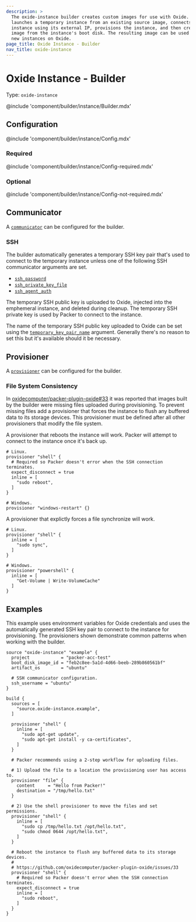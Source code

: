 ```yaml
---
description: >
  The oxide-instance builder creates custom images for use with Oxide. The builder
  launches a temporary instance from an existing source image, connects to the
  instance using its external IP, provisions the instance, and then creates a new
  image from the instance's boot disk. The resulting image can be used to launch
  new instances on Oxide.
page_title: Oxide Instance - Builder
nav_title: oxide-instance
---
```


# Oxide Instance - Builder

Type: `oxide-instance`

@include 'component/builder/instance/Builder.mdx'

## Configuration

@include 'component/builder/instance/Config.mdx'

### Required

@include 'component/builder/instance/Config-required.mdx'

### Optional

@include 'component/builder/instance/Config-not-required.mdx'

## Communicator

A [`communicator`](/docs/communicators) can be configured for the builder.

### SSH

The builder automatically generates a temporary SSH key pair that's used to
connect to the temporary instance unless one of the following SSH communicator
arguments are set.

- [`ssh_password`](/docs/communicators/ssh#ssh_password)
- [`ssh_private_key_file`](/docs/communicators/ssh#ssh_private_key_file)
- [`ssh_agent_auth`](/docs/communicators/ssh#ssh_agent_auth)

The temporary SSH public key is uploaded to Oxide, injected into the emphemeral
instance, and deleted during cleanup. The temporary SSH private key is used by
Packer to connect to the instance.

The name of the temporary SSH public key uploaded to Oxide can be set using the
[`temporary_key_pair_name`](/docs/communicators/ssh#temporary_key_pair_name)
argument. Generally there's no reason to set this but it's available should it
be necessary.

## Provisioner

A [`provisioner`](/docs/provisioners) can be configured for the builder.

### File System Consistency

In [oxidecomputer/packer-plugin-oxide#33](https://github.com/oxidecomputer/packer-plugin-oxide/issues/33) 
it was reported that images built by the builder were missing files uploaded
during provisioning. To prevent missing files add a provisioner that forces the
instance to flush any buffered data to its storage devices. This provisioner
must be defined after all other provisioners that modify the file system.

A provisioner that reboots the instance will work. Packer will attempt to
connect to the instance once it's back up.

```hcl
# Linux. 
provisioner "shell" {
  # Required so Packer doesn't error when the SSH connection terminates.
  expect_disconnect = true
  inline = [
    "sudo reboot",
  ]
}

# Windows.
provisioner "windows-restart" {}
```

A provisioner that explictly forces a file synchronize will work.

```hcl
# Linux. 
provisioner "shell" {
  inline = [
    "sudo sync",
  ]
}

# Windows.
provisioner "powershell" {
  inline = [
    "Get-Volume | Write-VolumeCache"
  ]
}
```

## Examples

This example uses environment variables for Oxide credentials and uses
the automatically generated SSH key pair to connect to the instance for
provisioning. The provisioners shown demonstrate common patterns when working
with the builder.

```hcl
source "oxide-instance" "example" {
  project            = "packer-acc-test"
  boot_disk_image_id = "feb2c8ee-5a1d-4d66-beeb-289b860561bf"
  artifact_os        = "ubuntu"

  # SSH communicator configuration.
  ssh_username = "ubuntu"
}

build {
  sources = [
    "source.oxide-instance.example",
  ]

  provisioner "shell" {
    inline = [
      "sudo apt-get update",
      "sudo apt-get install -y ca-certificates",
    ]
  }

  # Packer recommends using a 2-step workflow for uploading files.

  # 1) Upload the file to a location the provisioning user has access to.
  provisioner "file" {
    content     = "Hello from Packer!"
    destination = "/tmp/hello.txt"
  }

  # 2) Use the shell provisioner to move the files and set permissions.
  provisioner "shell" {
    inline = [
      "sudo cp /tmp/hello.txt /opt/hello.txt",
      "sudo chmod 0644 /opt/hello.txt",
    ]
  }

  # Reboot the instance to flush any buffered data to its storage devices.
  #
  # https://github.com/oxidecomputer/packer-plugin-oxide/issues/33
  provisioner "shell" {
    # Required so Packer doesn't error when the SSH connection terminates.
    expect_disconnect = true
    inline = [
      "sudo reboot",
    ]
  }
}
```
